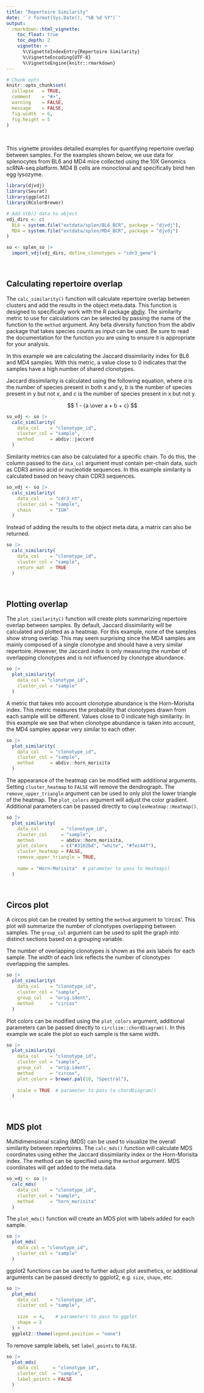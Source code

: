 ```yaml
---
title: "Repertoire Similarity"
date: '`r format(Sys.Date(), "%B %d %Y")`'
output:
  rmarkdown::html_vignette:
    toc_float: true
    toc_depth: 2
    vignette: >
      %\VignetteIndexEntry{Repertoire Similarity}
      %\VignetteEncoding{UTF-8}
      %\VignetteEngine{knitr::rmarkdown}
---
```


```r
# Chunk opts
knitr::opts_chunk$set(
  collapse   = TRUE,
  comment    = "#>",
  warning    = FALSE,
  message    = FALSE,
  fig.width  = 6,
  fig.height = 5
)
```

<br>

This vignette provides detailed examples for quantifying repertoire overlap between samples. For the examples shown below, we use data for splenocytes from BL6 and MD4 mice collected using the 10X Genomics scRNA-seq platform. MD4 B cells are monoclonal and specifically bind hen egg lysozyme.

```r
library(djvdj)
library(Seurat)
library(ggplot2)
library(RColorBrewer)

# Add V(D)J data to object
vdj_dirs <- c(
  BL6 = system.file("extdata/splen/BL6_BCR", package = "djvdj"),
  MD4 = system.file("extdata/splen/MD4_BCR", package = "djvdj")
)

so <- splen_so |>
  import_vdj(vdj_dirs, define_clonotypes = "cdr3_gene")
```

<br>

## Calculating repertoire overlap

The `calc_similarity()` function will calculate repertoire overlap between clusters and add the results in the object meta.data. This function is designed to specifically work with the R package [abdiv](https://github.com/kylebittinger/abdiv). The similarity metric to use for calculations can be selected by passing the name of the function to the `method` argument. Any beta diversity function from the abdiv package that takes species counts as input can be used. Be sure to read the documentation for the function you are using to ensure it is appropriate for your analysis.

In this example we are calculating the Jaccard dissimilarity index for BL6 and MD4 samples. With this metric, a value close to 0 indicates that the samples have a high number of shared clonotypes.

Jaccard dissimilarity is calculated using the following equation, where $a$ is the number of species present in both x and y, $b$ is the number of species present in y but not x, and $c$ is the number of species present in x but not y.

$$ 1 - {a \over a + b + c} $$

```r
so_vdj <- so |>
  calc_similarity(
    data_col    = "clonotype_id",
    cluster_col = "sample",
    method      = abdiv::jaccard
  )
```

Similarity metrics can also be calculated for a specific chain. To do this, the column passed to the `data_col` argument must contain per-chain data, such as CDR3 amino acid or nucleotide sequences. In this example similarity is calculated based on heavy chain CDR3 sequences.

```r
so_vdj <- so |>
  calc_similarity(
    data_col    = "cdr3_nt",
    cluster_col = "sample",
    chain       = "IGH"
  )
```

Instead of adding the results to the object meta.data, a matrix can also be returned.

```r
so |>
  calc_similarity(
    data_col    = "clonotype_id",
    cluster_col = "sample",
    return_mat  = TRUE
  )
```

<br>

## Plotting overlap

The `plot_similarity()` function will create plots summarizing repertoire overlap between samples. By default, Jaccard dissimilarity will be calculated and plotted as a heatmap. For this example, none of the samples show strong overlap. This may seem surprising since the MD4 samples are mainly composed of a single clonotype and should have a very similar repertoire. However, the Jaccard index is only measuring the number of overlapping clonotypes and is not influenced by clonotype abundance.

```r
so |>
  plot_similarity(
    data_col = "clonotype_id",
    cluster_col = "sample"
  )
```

A metric that takes into account clonotype abundance is the Horn-Morisita index. This metric measures the probability that clonotypes drawn from each sample will be different. Values close to 0 indicate high similarity. In this example we see that when clonotype abundance is taken into account, the MD4 samples appear very similar to each other.

```r
so |>
  plot_similarity(
    data_col    = "clonotype_id",
    cluster_col = "sample",
    method      = abdiv::horn_morisita
  )
```

The appearance of the heatmap can be modified with additional arguments. Setting `cluster_heatmap` to `FALSE` will remove the dendrograph. The `remove_upper_triangle` argument can be used to only plot the lower triangle of the heatmap. The `plot_colors` argument will adjust the color gradient. Additional parameters can be passed directly to `ComplexHeatmap::Heatmap()`.

```r
so |>
  plot_similarity(
    data_col        = "clonotype_id",
    cluster_col     = "sample",
    method          = abdiv::horn_morisita,
    plot_colors     = c("#3182bd", "white", "#fec44f"),
    cluster_heatmap = FALSE,
    remove_upper_triangle = TRUE,
    
    name = "Horn-Morisita"  # parameter to pass to Heatmap()
  )
```

<br>

## Circos plot

A circos plot can be created by setting the `method` argument to 'circos'. This plot will summarize the number of clonotypes overlapping between samples. The `group_col` argument can be used to split the graph into distinct sections based on a grouping variable.

The number of overlapping clonotypes is shown as the axis labels for each sample. The width of each link reflects the number of clonotypes overlapping the samples.

```r
so |>
  plot_similarity(
    data_col    = "clonotype_id",
    cluster_col = "sample",
    group_col   = "orig.ident",
    method      = "circos"
  )
```

Plot colors can be modified using the `plot_colors` argument, additional parameters can be passed directly to `circlize::chordDiagram()`. In this example we scale the plot so each sample is the same width.

```r
so |>
  plot_similarity(
    data_col    = "clonotype_id",
    cluster_col = "sample",
    group_col   = "orig.ident",
    method      = "circos",
    plot_colors = brewer.pal(10, "Spectral"),
    
    scale = TRUE  # parameter to pass to chordDiagram()
  )
```

<br>

## MDS plot

Multidimensional scaling (MDS) can be used to visualize the overall similarity between repertoires. The `calc_mds()` function will calculate MDS coordinates using either the Jaccard dissimilarity index or the Horn-Morisita index. The method can be specified using the `method` argument. MDS coordinates will get added to the meta.data.

```r
so_vdj <- so |>
  calc_mds(
    data_col    = "clonotype_id",
    cluster_col = "sample",
    method      = "horn_morisita"
  )
```

The `plot_mds()` function will create an MDS plot with labels added for each sample.

```r
so |>
  plot_mds(
    data_col = "clonotype_id",
    cluster_col = "sample"
  )
```

ggplot2 functions can be used to further adjust plot aesthetics, or additional arguments can be passed directly to ggplot2, e.g. `size`, `shape`, etc.

```r
so |>
  plot_mds(
    data_col    = "clonotype_id",
    cluster_col = "sample",
    
    size  = 4,    # parameters to pass to ggplot 
    shape = 2
  ) +
  ggplot2::theme(legend.position = "none")
```

To remove sample labels, set `label_points` to `FALSE`.

```r
so |>
  plot_mds(
    data_col     = "clonotype_id",
    cluster_col  = "sample",
    label_points = FALSE
  )
```




